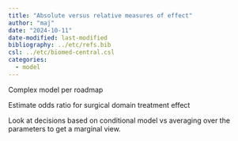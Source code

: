 ```yaml
---
title: "Absolute versus relative measures of effect"
author: "maj"
date: "2024-10-11"
date-modified: last-modified
bibliography: ../etc/refs.bib
csl: ../etc/biomed-central.csl  
categories:
  - model
---
```



Complex model per roadmap

Estimate odds ratio for surgical domain treatment effect

Look at decisions based on conditional model vs averaging over the parameters to get a marginal view.




